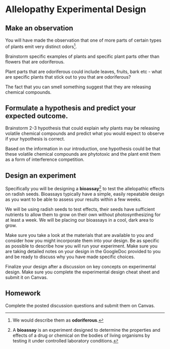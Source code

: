 # Allelopathy Experimental Design {#sec-allelopathy-experimental-design}

## Make an observation {#sec-make-an-observation}

You will have made the observation that one of more parts of certain types of plants emit very distinct odors[^b01_allelopathy-design-1].

[^b01_allelopathy-design-1]: We would describe them as **odoriferous**.

::: {.callout-tip title="Give it a try"}
Brainstorm specific examples of plants and specific plant parts other than flowers that are odoriferous.
:::

::: {.callout-note title="Answer" collapse="true"}
Plant parts that are odoriferous could include leaves, fruits, bark etc - what are specific plants that stick out to you that are odoriferous?
:::

The fact that you can smell something suggest that they are releasing chemical compounds.

## Formulate a hypothesis and predict your expected outcome. {#sec-formulate-a-hypothesis-and-predict-your-expected-outcome.}

::: {.callout-tip title="Give it a try"}
Brainstorm 2-3 hypothesis that could explain *why* plants may be releasing volatile chemical compounds and predict what you would expect to observe if your hypothesis is correct.
:::

::: {.callout-note title="Answer" collapse="true"}
Based on the information in our introduction, one hypothesis could be that these volatile chemical compounds are phytotoxic and the plant emit them as a form of interference competition.
:::

## Design an experiment {#sec-design-an-experiment}

Specifically you will be designing a **bioassay**[^b01_allelopathy-design-2] to test the allelopathic effects on radish seeds. Bioassays typically have a simple, easily repeatable design as you want to be able to assess your results within a few weeks.

[^b01_allelopathy-design-2]: A **bioassay** is an experiment designed to determine the properties and effects of a drug or chemical on the bodies of living organisms by testing it under controlled laboratory conditions.

We will be using radish seeds to test effects, their seeds have sufficient nutrients to allow them to grow on their own without photosynthesizing for at least a week. We will be placing our bioassays in a cool, dark area to grow.

Make sure you take a look at the materials that are available to you and consider how you might incorporate them into your design. Be as specific as possible to describe how you will run your experiment. Make sure you are taking detailed notes on your design in the GoogleDoc provided to you and be ready to discuss why you have made specific choices.

Finalize your design after a discussion on key concepts on experimental design. Make sure you complete the experimental design cheat sheet and submit it on Canvas.

## Homework {#sec-homework}

Complete the posted discussion questions and submit them on Canvas.
